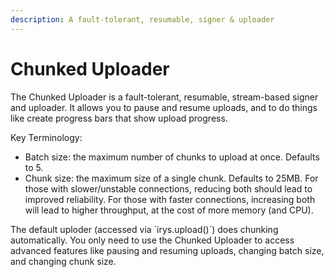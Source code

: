 ```yaml
---
description: A fault-tolerant, resumable, signer & uploader
---
```



# Chunked Uploader

The Chunked Uploader is a fault-tolerant, resumable, stream-based signer and uploader. It allows you to pause and resume uploads, and to do things like create progress bars that show upload progress.


Key Terminology:

- Batch size:  the maximum number of chunks to upload at once. Defaults to 5.
- Chunk size: the maximum size of a single chunk. Defaults to 25MB. For those with slower/unstable connections, reducing both should lead to improved reliability. For those with faster connections, increasing both will lead to higher throughput, at the cost of more memory (and CPU).

<Callout type="info" emoji="ℹ️">
	The default uploder (accessed via `irys.upload()`) does chunking automatically. You only need to use the Chunked
	Uploader to access advanced features like pausing and resuming uploads, changing batch size, and changing chunk size.
</Callout>
